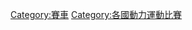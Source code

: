 {{Categories by country|nocat}}
{{commonscat|Automobile races by country}}

[[Category:賽車|Category:賽車]]
[[Category:各國動力運動比賽|Category:各國動力運動比賽]]
